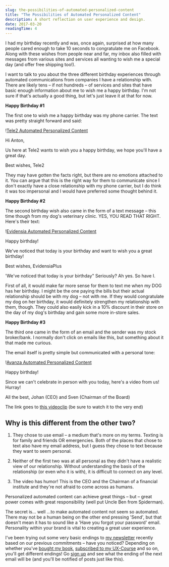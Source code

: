 ```yaml
---
slug: the-possibilities-of-automated-personalized-content
title: "The Possibilities of Automated Personalized Content"
description: A short reflection on user experience and design.
date: 2017-03-20
readingTime: 4
---
```


I had my birthday recently and was, once again, surprised at how many people cared enough to take 10 seconds to congratulate me on Facebook. Along with these wishes from people near and far, my inbox also filled with messages from various sites and services all wanting to wish me a special day (and offer free shipping too!).

I want to talk to you about the three different birthday experiences through automated communications from companies I have a relationship with. There are likely tens &#8211; if not hundreds &#8211; of services and sites that have basic enough information about me to wish me a happy birthday. I'm not sure if that's actually a good thing, but let's just leave it at that for now.

**Happy Birthday #1**

The first one to wish me a happy birthday was my phone carrier. The text was pretty straight forward and said:

!<a href="/images/articles/Screen-Shot-2017-03-05-at-18.48.25.png">Tele2 Automated Personalized Content</a>

Hi Anton,

Us here at Tele2 wants to wish you a happy birthday, we hope you'll have a great day.

Best wishes, Tele2

They may have gotten the facts right, but there are no emotions attached to it. You can argue that this is the right way for them to communicate since I don't exactly have a close relationship with my phone carrier, but I do think it was too impersonal and I would have preferred some thought behind it.

**Happy Birthday #2**

The second birthday wish also came in the form of a text message &#8211; this time though from my dog's veterinary clinic. YES, YOU READ THAT RIGHT. Here's their text:

!<a href="/images/articles/Screen-Shot-2017-03-05-at-18.56.33.png">Evidensia Automated Personalized Content</a>

Happy birthday!

We've noticed that today is your birthday and want to wish you a great birthday!

Best wishes, EvidensiaPlus

'We've noticed that today is your birthday" Seriously? Ah yes. So have I.

First of all, it would make far more sense for them to text me when my DOG has her birthday. I might be the one paying the bills but their actual relationship should be with my dog &#8211; not with me. If they would congratulate my dog on her birthday, it would definitely strengthen my relationship with them, though. They could also easily kick in a 10% discount in their store on the day of my dog's birthday and gain some more in-store sales.

**Happy Birthday #3**

The third one came in the form of an email and the sender was my stock broker/bank. I normally don't click on emails like this, but something about it that made me curious.

The email itself is pretty simple but communicated with a personal tone:

!<a href="/images/articles/Screen-Shot-2017-03-05-at-18.59.56.png">Avanza Automated Personalized Content</a>

Happy birthday!

Since we can't celebrate in person with you today, here's a video from us! Hurray!

All the best, Johan (CEO) and Sven (Chairman of the Board)

The link goes to <a href="https://www.youtube.com/watch?v=UeGHliTsACw&" target="_blank">this videoclip</a> (be sure to watch it to the very end)

## Why is this different from the other two?

1. They chose to use email &#8211; a medium that's more on my terms. Texting is for family and friends OR emergencies. Both of the places that chose to text also have my email address, but I guess they chose to text because they want to seem personal.

2. Neither of the first two was at all personal as they didn't have a realistic view of our relationship. Without understanding the basis of the relationship (or even who it is with), it is difficult to connect on any level.

3. The video has humor! This is the CEO and the Chairman of a financial institute and they're not afraid to come across as humans.

Personalized automated content can achieve great things &#8211; but &#8211; great power comes with great responsibility (well put Uncle Ben from Spiderman).

The secret is... well ...to make automated content not seem so automated. There may not be a human being on the other end pressing 'Send', but that doesn't mean it has to sound like a 'Have you forgot your password' email. Personality within your brand is vital to creating a great user experience.

I've been trying out some very basic endings to <a href="/newsletter/">my newsletter</a> recently based on our previous commitments &#8211; have you noticed? Depending on whether you've <a href="/books/user-experiences-matter/">bought my book</a>, <a href="/ux-course/">subscribed to my UX-Course</a> and so on, you'll get different endings! Go <a href="/newsletter/">sign up</a> and see what the ending of the next email will be (and you'll be notified of posts just like this).
